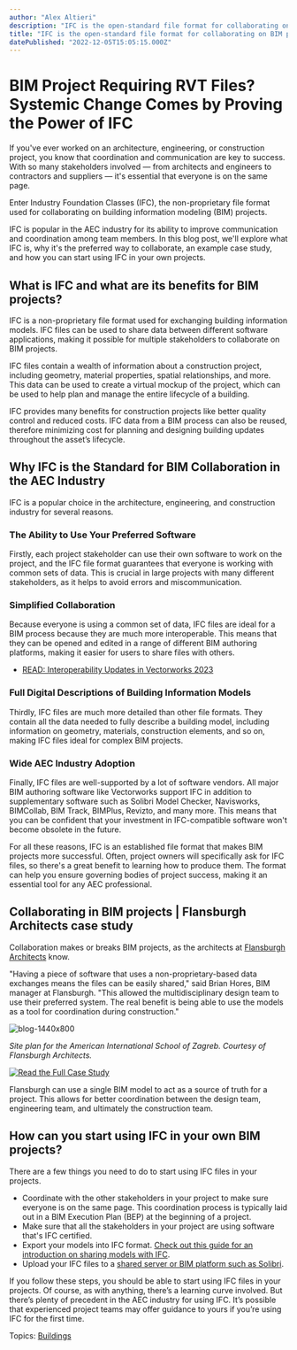 ```yaml
---
author: "Alex Altieri"
description: "IFC is the open-standard file format for collaborating on BIM projects."
title: "IFC is the open-standard file format for collaborating on BIM projects." 
datePublished: "2022-12-05T15:05:15.000Z"
---
```

# BIM Project Requiring RVT Files? Systemic Change Comes by Proving the Power of IFC

If you've ever worked on an architecture, engineering, or construction project, you know that coordination and communication are key to success. With so many stakeholders involved — from architects and engineers to contractors and suppliers — it's essential that everyone is on the same page.

Enter Industry Foundation Classes (IFC), the non-proprietary file format used for collaborating on building information modeling (BIM) projects.

IFC is popular in the AEC industry for its ability to improve communication and coordination among team members. In this blog post, we'll explore what IFC is, why it's the preferred way to collaborate, an example case study, and how you can start using IFC in your own projects. 

## **What is IFC and what are its benefits for BIM projects?**

IFC is a non-proprietary file format used for exchanging building information models. IFC files can be used to share data between different software applications, making it possible for multiple stakeholders to collaborate on BIM projects.

IFC files contain a wealth of information about a construction project, including geometry, material properties, spatial relationships, and more. This data can be used to create a virtual mockup of the project, which can be used to help plan and manage the entire lifecycle of a building.

IFC provides many benefits for construction projects like better quality control and reduced costs. IFC data from a BIM process can also be reused, therefore minimizing cost for planning and designing building updates throughout the asset’s lifecycle. 

## **Why IFC is the Standard for BIM Collaboration in the AEC Industry**

IFC is a popular choice in the architecture, engineering, and construction industry for several reasons.

### **The Ability to Use Your Preferred Software**

Firstly, each project stakeholder can use their own software to work on the project, and the IFC file format guarantees that everyone is working with common sets of data. This is crucial in large projects with many different stakeholders, as it helps to avoid errors and miscommunication.

### **Simplified Collaboration**

Because everyone is using a common set of data, IFC files are ideal for a BIM process because they are much more interoperable. This means that they can be opened and edited in a range of different BIM authoring platforms, making it easier for users to share files with others.

* [READ: Interoperability Updates in Vectorworks 2023](../../../net/vectorworks/blog/collaboration-updates-in-vectorworks-2023.html)

### **Full Digital Descriptions of Building Information Models**

Thirdly, IFC files are much more detailed than other file formats. They contain all the data needed to fully describe a building model, including information on geometry, materials, construction elements, and so on, making IFC files ideal for complex BIM projects.

### **Wide AEC Industry Adoption**

Finally, IFC files are well-supported by a lot of software vendors. All major BIM authoring software like Vectorworks support IFC in addition to supplementary software such as Solibri Model Checker, Navisworks, BIMCollab, BIM Track, BIMPlus, Revizto, and many more. This means that you can be confident that your investment in IFC-compatible software won't become obsolete in the future.

For all these reasons, IFC is an established file format that makes BIM projects more successful. Often, project owners will specifically ask for IFC files, so there's a great benefit to learning how to produce them. The format can help you ensure governing bodies of project success, making it an essential tool for any AEC professional.

## **Collaborating in BIM projects | Flansburgh Architects case study**

Collaboration makes or breaks BIM projects, as the architects at [Flansburgh Architects](http://www.flansburgh.com/) know.

"Having a piece of software that uses a non-proprietary-based data exchanges means the files can be easily shared," said Brian Hores, BIM manager at Flansburgh. "This allowed the multidisciplinary design team to use their preferred system. The real benefit is being able to use the models as a tool for coordination during construction."

![blog-1440x800](https://blog.vectorworks.net/hs-fs/hubfs/Blog%20Images/2022%20PVW%20Images/12_IFC/blog-1440x800.png?width=1440&height=800&name=blog-1440x800.png)

_Site plan for the American International School of Zagreb. Courtesy of Flansburgh Architects._

[![Read the Full Case Study](https://no-cache.hubspot.com/cta/default/3018241/8832f18e-da8b-47ef-86ea-2bd82d0e5e8c.png)](https://cta-redirect.hubspot.com/cta/redirect/3018241/8832f18e-da8b-47ef-86ea-2bd82d0e5e8c) 

Flansburgh can use a single BIM model to act as a source of truth for a project. This allows for better coordination between the design team, engineering team, and ultimately the construction team.

## **How can you start using IFC in your own BIM projects?**

There are a few things you need to do to start using IFC files in your projects.

* Coordinate with the other stakeholders in your project to make sure everyone is on the same page. This coordination process is typically laid out in a BIM Execution Plan (BEP) at the beginning of a project.
* Make sure that all the stakeholders in your project are using software that's IFC certified.
* Export your models into IFC format. [Check out this guide for an introduction on sharing models with IFC](https://university.vectorworks.net/course/view.php?id=2115).
* Upload your IFC files to a [shared server or BIM platform such as Solibri](../../../net/vectorworks/blog/solibri-direct-feature-vectorworks-open-bim.html).

If you follow these steps, you should be able to start using IFC files in your projects. Of course, as with anything, there’s a learning curve involved. But there’s plenty of precedent in the AEC industry for using IFC. It’s possible that experienced project teams may offer guidance to yours if you’re using IFC for the first time.

 Topics: [Buildings](https://blog.vectorworks.net/topic/buildings) 

 